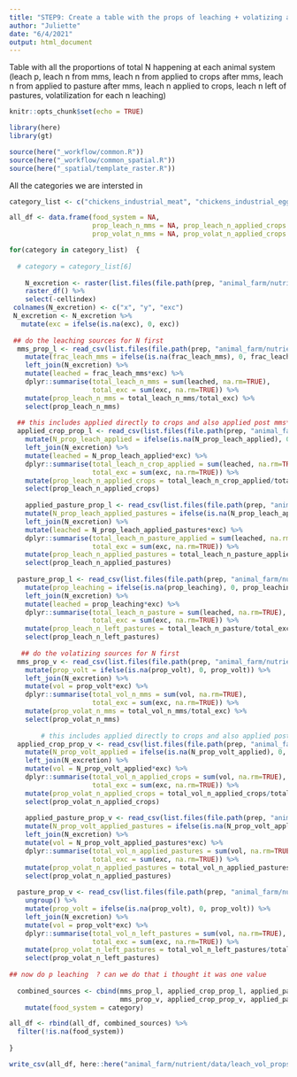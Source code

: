 ```yaml
---
title: "STEP9: Create a table with the props of leaching + volatizing at each stage"
author: "Juliette"
date: "6/4/2021"
output: html_document
---
```


Table with all the proportions of total N happening at each animal system (leach p, leach n from mms, leach n from applied to crops after mms, leach n from applied to pasture after mms, leach n applied to crops, leach n left of pastures, volatilization for each n leaching)

```r
knitr::opts_chunk$set(echo = TRUE)

library(here)
library(gt)

source(here("_workflow/common.R"))
source(here("_workflow/common_spatial.R"))
source(here("_spatial/template_raster.R"))

```

All the categories we are intersted in
```r
category_list <- c("chickens_industrial_meat", "chickens_industrial_eggs", "chickens_backyard_eggs&meat", "goats_grassland_milk", "goats_grassland_meat", "goats_mixed_milk", "goats_mixed_meat", "sheep_grassland_milk", "sheep_grassland_meat", "sheep_mixed_milk", "sheep_mixed_meat", "cows_grassland_milk", "cows_grassland_meat", "cows_mixed_milk", "cows_mixed_meat", "cows_feedlot_meat", "pigs_backyard_meat", "pigs_intermediate_meat", "pigs_industrial_meat", "buffaloes_grassland_milk", "buffaloes_mixed_milk")
```


```r

all_df <- data.frame(food_system = NA,
                     prop_leach_n_mms = NA, prop_leach_n_applied_crops = NA, prop_leach_n_applied_pastures = NA, prop_leach_n_left_pastures = NA,
                     prop_volat_n_mms = NA, prop_volat_n_applied_crops = NA, prop_volat_n_applied_pastures = NA, prop_volat_n_left_pastures = NA) 

for(category in category_list)  {
  
  # category = category_list[6]
 
    N_excretion <- raster(list.files(file.path(prep, "animal_farm/nutrient/N_from_excretion"), pattern = category, full = TRUE)) %>% 
    raster_df() %>% 
    select(-cellindex) 
 colnames(N_excretion) <- c("x", "y", "exc") 
 N_excretion <- N_excretion %>% 
   mutate(exc = ifelse(is.na(exc), 0, exc))
  
 ## do the leaching sources for N first
  mms_prop_l <- read_csv(list.files(file.path(prep, "animal_farm/nutrient/STEP3_N_leaching_prop_mms"), pattern = category, full = TRUE), col_types = c("ddcn")) %>% 
    mutate(frac_leach_mms = ifelse(is.na(frac_leach_mms), 0, frac_leach_mms)) %>% 
    left_join(N_excretion) %>% 
    mutate(leached = frac_leach_mms*exc) %>% 
    dplyr::summarise(total_leach_n_mms = sum(leached, na.rm=TRUE),
                     total_exc = sum(exc, na.rm=TRUE)) %>% 
    mutate(prop_leach_n_mms = total_leach_n_mms/total_exc) %>% 
    select(prop_leach_n_mms)
  
  ## this includes applied directly to crops and also applied post mms** will need to make a note in the gt table
  applied_crop_prop_l <- read_csv(list.files(file.path(prep, "animal_farm/nutrient/STEP5_N_leached_prop_applied_crops"), pattern = category, full = TRUE), col_types = c("ddcn")) %>% 
    mutate(N_prop_leach_applied = ifelse(is.na(N_prop_leach_applied), 0, N_prop_leach_applied)) %>% 
    left_join(N_excretion) %>% 
    mutate(leached = N_prop_leach_applied*exc) %>% 
    dplyr::summarise(total_leach_n_crop_applied = sum(leached, na.rm=TRUE),
                     total_exc = sum(exc, na.rm=TRUE)) %>% 
    mutate(prop_leach_n_applied_crops = total_leach_n_crop_applied/total_exc) %>% 
    select(prop_leach_n_applied_crops)
  
    applied_pasture_prop_l <- read_csv(list.files(file.path(prep, "animal_farm/nutrient/STEP5.5_N_leached_prop_applied_pastures"), pattern = category, full = TRUE), col_types = c("ddcn")) %>% 
    mutate(N_prop_leach_applied_pastures = ifelse(is.na(N_prop_leach_applied_pastures), 0, N_prop_leach_applied_pastures)) %>% 
    left_join(N_excretion) %>% 
    mutate(leached = N_prop_leach_applied_pastures*exc) %>% 
    dplyr::summarise(total_leach_n_pasture_applied = sum(leached, na.rm=TRUE),
                     total_exc = sum(exc, na.rm=TRUE)) %>% 
    mutate(prop_leach_n_applied_pastures = total_leach_n_pasture_applied/total_exc) %>% 
    select(prop_leach_n_applied_pastures)
      
  pasture_prop_l <- read_csv(list.files(file.path(prep, "animal_farm/nutrient/STEP6.5_N_leaching_prop_pasture"), pattern = category, full = TRUE), col_types = c("ddcn")) %>% 
    mutate(prop_leaching = ifelse(is.na(prop_leaching), 0, prop_leaching)) %>% 
    left_join(N_excretion) %>% 
    mutate(leached = prop_leaching*exc) %>% 
    dplyr::summarise(total_leach_n_pasture = sum(leached, na.rm=TRUE),
                     total_exc = sum(exc, na.rm=TRUE)) %>% 
    mutate(prop_leach_n_left_pastures = total_leach_n_pasture/total_exc) %>% 
    select(prop_leach_n_left_pastures)
  
   ## do the volatizing sources for N first
  mms_prop_v <- read_csv(list.files(file.path(prep, "animal_farm/nutrient/STEP3.5_N_volatizing_prop_mms"), pattern = category, full = TRUE), col_types = c("ddcn")) %>% 
    mutate(prop_volt = ifelse(is.na(prop_volt), 0, prop_volt)) %>% 
    left_join(N_excretion) %>% 
    mutate(vol = prop_volt*exc) %>% 
    dplyr::summarise(total_vol_n_mms = sum(vol, na.rm=TRUE),
                     total_exc = sum(exc, na.rm=TRUE)) %>% 
    mutate(prop_volat_n_mms = total_vol_n_mms/total_exc) %>% 
    select(prop_volat_n_mms)
  
        # this includes applied directly to crops and also applied post mms** will need to make a note in the gt table
  applied_crop_prop_v <- read_csv(list.files(file.path(prep, "animal_farm/nutrient/STEP5_N_volatizing_prop_applied_crops"), pattern = category, full = TRUE), col_types = c("ddcn")) %>% 
    mutate(N_prop_volt_applied = ifelse(is.na(N_prop_volt_applied), 0, N_prop_volt_applied)) %>% 
    left_join(N_excretion) %>% 
    mutate(vol = N_prop_volt_applied*exc) %>% 
    dplyr::summarise(total_vol_n_applied_crops = sum(vol, na.rm=TRUE),
                     total_exc = sum(exc, na.rm=TRUE)) %>% 
    mutate(prop_volat_n_applied_crops = total_vol_n_applied_crops/total_exc) %>% 
    select(prop_volat_n_applied_crops)
  
    applied_pasture_prop_v <- read_csv(list.files(file.path(prep, "animal_farm/nutrient/STEP5.5_N_volatizing_prop_applied_pasture"), pattern = category, full = TRUE), col_types = c("ddcn")) %>% 
    mutate(N_prop_volt_applied_pastures = ifelse(is.na(N_prop_volt_applied_pastures), 0, N_prop_volt_applied_pastures)) %>% 
    left_join(N_excretion) %>% 
    mutate(vol = N_prop_volt_applied_pastures*exc) %>% 
    dplyr::summarise(total_vol_n_applied_pastures = sum(vol, na.rm=TRUE),
                     total_exc = sum(exc, na.rm=TRUE)) %>% 
    mutate(prop_volat_n_applied_pastures = total_vol_n_applied_pastures/total_exc) %>% 
    select(prop_volat_n_applied_pastures)
    
  pasture_prop_v <- read_csv(list.files(file.path(prep, "animal_farm/nutrient/STEP6.5_N_volatizing_prop_pasture"), pattern = category, full = TRUE), col_types = c("ddcn")) %>% 
    ungroup() %>% 
    mutate(prop_volt = ifelse(is.na(prop_volt), 0, prop_volt)) %>% 
    left_join(N_excretion) %>% 
    mutate(vol = prop_volt*exc) %>% 
    dplyr::summarise(total_vol_n_left_pastures = sum(vol, na.rm=TRUE),
                     total_exc = sum(exc, na.rm=TRUE)) %>% 
    mutate(prop_volat_n_left_pastures = total_vol_n_left_pastures/total_exc) %>% 
    select(prop_volat_n_left_pastures)
  
## now do p leaching  ? can we do that i thought it was one value
  
  combined_sources <- cbind(mms_prop_l, applied_crop_prop_l, applied_pasture_prop_l, pasture_prop_l,
                            mms_prop_v, applied_crop_prop_v, applied_pasture_prop_v, pasture_prop_v) %>% 
    mutate(food_system = category)

all_df <- rbind(all_df, combined_sources) %>% 
  filter(!is.na(food_system))
  
}

write_csv(all_df, here::here("animal_farm/nutrient/data/leach_vol_props_at_steps.csv"))
```

